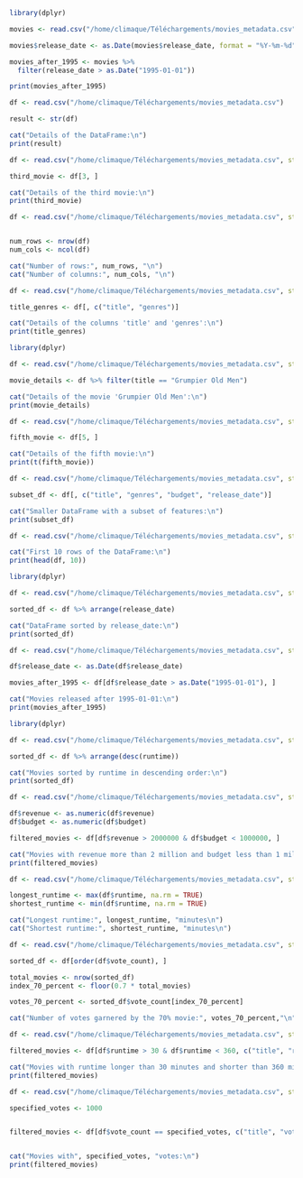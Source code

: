 ```R
library(dplyr)

movies <- read.csv("/home/climaque/Téléchargements/movies_metadata.csv")

movies$release_date <- as.Date(movies$release_date, format = "%Y-%m-%d")

movies_after_1995 <- movies %>%
  filter(release_date > as.Date("1995-01-01"))

print(movies_after_1995)

```
```R
df <- read.csv("/home/climaque/Téléchargements/movies_metadata.csv")

result <- str(df)

cat("Details of the DataFrame:\n")
print(result)

```
```R
df <- read.csv("/home/climaque/Téléchargements/movies_metadata.csv", stringsAsFactors = FALSE)

third_movie <- df[3, ]

cat("Details of the third movie:\n")
print(third_movie)

```
```R
df <- read.csv("/home/climaque/Téléchargements/movies_metadata.csv", stringsAsFactors = FALSE)


num_rows <- nrow(df)
num_cols <- ncol(df)

cat("Number of rows:", num_rows, "\n")
cat("Number of columns:", num_cols, "\n")

```
```R
df <- read.csv("/home/climaque/Téléchargements/movies_metadata.csv", stringsAsFactors = FALSE)

title_genres <- df[, c("title", "genres")]

cat("Details of the columns 'title' and 'genres':\n")
print(title_genres)

```
```R
library(dplyr)

df <- read.csv("/home/climaque/Téléchargements/movies_metadata.csv", stringsAsFactors = FALSE)

movie_details <- df %>% filter(title == "Grumpier Old Men")

cat("Details of the movie 'Grumpier Old Men':\n")
print(movie_details)

```
```R
df <- read.csv("/home/climaque/Téléchargements/movies_metadata.csv", stringsAsFactors = FALSE)

fifth_movie <- df[5, ]

cat("Details of the fifth movie:\n")
print(t(fifth_movie))

```
```R

df <- read.csv("/home/climaque/Téléchargements/movies_metadata.csv", stringsAsFactors = FALSE)

subset_df <- df[, c("title", "genres", "budget", "release_date")]

cat("Smaller DataFrame with a subset of features:\n")
print(subset_df)

```
```R
df <- read.csv("/home/climaque/Téléchargements/movies_metadata.csv", stringsAsFactors = FALSE)

cat("First 10 rows of the DataFrame:\n")
print(head(df, 10))

```
```R
library(dplyr)

df <- read.csv("/home/climaque/Téléchargements/movies_metadata.csv", stringsAsFactors = FALSE)

sorted_df <- df %>% arrange(release_date)

cat("DataFrame sorted by release_date:\n")
print(sorted_df)

```
```R
df <- read.csv("/home/climaque/Téléchargements/movies_metadata.csv", stringsAsFactors = FALSE)

df$release_date <- as.Date(df$release_date)

movies_after_1995 <- df[df$release_date > as.Date("1995-01-01"), ]

cat("Movies released after 1995-01-01:\n")
print(movies_after_1995)

```
```R
library(dplyr)

df <- read.csv("/home/climaque/Téléchargements/movies_metadata.csv", stringsAsFactors = FALSE)

sorted_df <- df %>% arrange(desc(runtime))

cat("Movies sorted by runtime in descending order:\n")
print(sorted_df)

```
```R
df <- read.csv("/home/climaque/Téléchargements/movies_metadata.csv", stringsAsFactors = FALSE)

df$revenue <- as.numeric(df$revenue)
df$budget <- as.numeric(df$budget)

filtered_movies <- df[df$revenue > 2000000 & df$budget < 1000000, ]

cat("Movies with revenue more than 2 million and budget less than 1 million:\n")
print(filtered_movies)

```
```R
df <- read.csv("/home/climaque/Téléchargements/movies_metadata.csv", stringsAsFactors = FALSE)

longest_runtime <- max(df$runtime, na.rm = TRUE)
shortest_runtime <- min(df$runtime, na.rm = TRUE)

cat("Longest runtime:", longest_runtime, "minutes\n")
cat("Shortest runtime:", shortest_runtime, "minutes\n")

```
```R
df <- read.csv("/home/climaque/Téléchargements/movies_metadata.csv", stringsAsFactors = FALSE)

sorted_df <- df[order(df$vote_count), ]

total_movies <- nrow(sorted_df)
index_70_percent <- floor(0.7 * total_movies)

votes_70_percent <- sorted_df$vote_count[index_70_percent]

cat("Number of votes garnered by the 70% movie:", votes_70_percent,"\n")

```

```R
df <- read.csv("/home/climaque/Téléchargements/movies_metadata.csv", stringsAsFactors = FALSE)

filtered_movies <- df[df$runtime > 30 & df$runtime < 360, c("title", "runtime")]

cat("Movies with runtime longer than 30 minutes and shorter than 360 minutes:\n")
print(filtered_movies)

```
```R
df <- read.csv("/home/climaque/Téléchargements/movies_metadata.csv", stringsAsFactors = FALSE)

specified_votes <- 1000


filtered_movies <- df[df$vote_count == specified_votes, c("title", "vote_count")]


cat("Movies with", specified_votes, "votes:\n")
print(filtered_movies)
 
```